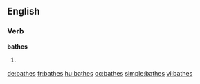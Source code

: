 ==English==

===Verb===
'''bathes'''

# {{third-person singular of|bathe}}

[[de:bathes]]
[[fr:bathes]]
[[hu:bathes]]
[[oc:bathes]]
[[simple:bathes]]
[[vi:bathes]]